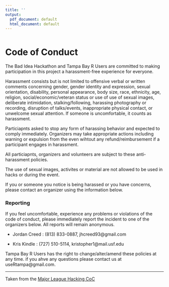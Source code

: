 ```yaml
---
title: ''
output:
  pdf_document: default
  html_document: default
---
```


<div style="margin-bottom:50px;">
</div>

\begin{center}
\includegraphics[width=30mm]{images/boom.png}
\end{center}

\center 

# Code of Conduct

<!-- <center> <h1>Code of Conduct</h1> </center> -->

The Bad Idea Hackathon and Tampa Bay R Users  are committed to making participation in this project a harassment-free experience for everyone.

Harassment consists but is not limited to offensive verbal or written comments concerning gender, gender identity and expression, sexual orientation, disability, personal appearance, body size, race, ethnicity, age, religion, social/economic/veteran status or use of use of sexual images, deliberate intimidation, stalking/following, harassing photography or recording, disruption of talks/events, inappropriate physical contact, or unwelcome sexual attention. If someone is uncomfortable, it counts as harassment. 

Particiapnts asked to stop any form of harassing behavior and expected to comply immediately. Organizers may take appropriate actions including warning or expulsion from the even wihtout any refund/reimbursement if a participant engages in harassment. 

All particiapnts, organizers and volunteers are subject to these anti-harassment policies. 

The use of sexual images, activites or material are not allowed to be used in hacks or during the event. 

If you or someone you notice is being harassed or you have concerns, please contact an organizer using the information below. 

### Reporting 

If you feel uncomfortable, experience any problems or violations of the code of conduct, please immediately report the incident to one of the organizers below. All reports will remain anonymous. 

* Jordan Creed : (813) 833-0887, jhcreed93@gmail.com

* Kris Kindle : (727) 510-5114, kristopher1@mail.usf.edu

Tampa Bay R Users has the right to change/alter/amend these policies at any time. if you ahve any questions please contact us at useRtampa@gmail.com.

---

Taken from the [Major League Hacking CoC](https://static.mlh.io/docs/mlh-code-of-conduct.pdf)

